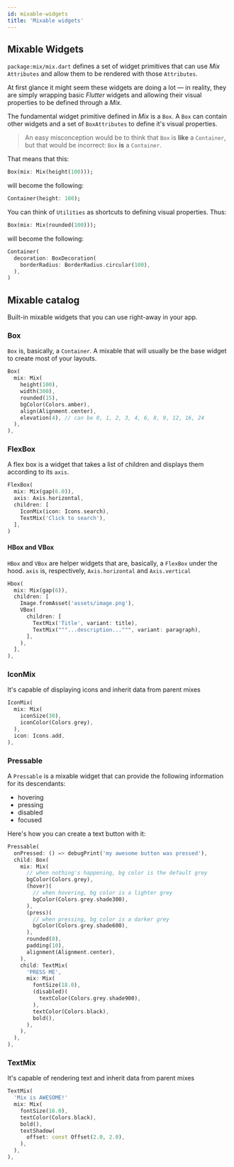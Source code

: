 ```yaml
---
id: mixable-widgets
title: 'Mixable widgets'
---
```



## Mixable Widgets

`package:mix/mix.dart` defines a set of widget primitives that can use _Mix_ `Attributes` and allow them to be rendered with those `Attributes`.

At first glance it might seem these widgets are doing a lot &mdash; in reality, they are simply wrapping basic _Flutter_ widgets and allowing their visual properties to be defined through a _Mix._

The fundamental widget primitive defined in _Mix_ is a `Box`. A `Box` can contain other widgets and a set of `BoxAttributes` to define it's visual properties.

> An easy misconception would be to think that `Box` is **like** a `Container`, but that would be incorrect: `Box` **is** a `Container`.

That means that this:

```dart
Box(mix: Mix(height(100)));
```

will become the following:

```dart
Container(height: 100);
```

You can think of `Utilities` as shortcuts to defining visual properties. Thus:

```dart
Box(mix: Mix(rounded(100)));
```

will become the following:

```dart
Container(
  decoration: BoxDecoration(
    borderRadius: BorderRadius.circular(100),
  ),
)
```

## Mixable catalog

Built-in mixable widgets that you can use right-away in your app.

### Box

`Box` is, basically, a `Container`. A mixable that will usually be the base widget to create most of your layouts.

```dart
Box(
  mix: Mix(
    height(100),
    width(300),
    rounded(15),
    bgColor(Colors.amber),
    align(Alignment.center),
    elevation(4), // can be 0, 1, 2, 3, 4, 6, 8, 9, 12, 16, 24
  ),
),
```

### FlexBox

A flex box is a widget that takes a list of children and displays them according to its `axis`.

```dart
FlexBox(
  mix: Mix(gap(6.0)),
  axis: Axis.horizontal,
  children: [
    IconMix(icon: Icons.search),
    TextMix('Click to search'),
  ],
)
```

#### HBox and VBox

`HBox` and `VBox` are helper widgets that are, basically, a `FlexBox` under the hood. `axis` is, respectively, `Axis.horizontal` and `Axis.vertical`

```dart
Hbox(
  mix: Mix(gap(6)),
  children: [
    Image.fromAsset('assets/image.png'),
    VBox(
      children: [
        TextMix('Title', variant: title),
        TextMix("""...description...""", variant: paragraph),
      ],
    ),
  ],
),
```

### IconMix

It's capable of displaying icons and inherit data from parent mixes

```dart
IconMix(
  mix: Mix(
    iconSize(30),
    iconColor(Colors.grey),
  ),
  icon: Icons.add,
),
```

### Pressable

A `Pressable` is a mixable widget that can provide the following information for its descendants:

* hovering
* pressing
* disabled
* focused

Here's how you can create a text button with it:

```dart
Pressable(
  onPressed: () => debugPrint('my awesome button was pressed'),
  child: Box(
    mix: Mix(
      // when nothing's happening, bg color is the default grey
      bgColor(Colors.grey),
      (hover)(
        // when hovering, bg color is a lighter grey
        bgColor(Colors.grey.shade300),
      ),
      (press)(
        // when pressing, bg color is a darker grey
        bgColor(Colors.grey.shade600),
      ),
      rounded(8),
      padding(10),
      alignment(Alignment.center),
    ),
    child: TextMix(
      'PRESS ME',
      mix: Mix(
        fontSize(18.0),
        (disabled)(
          textColor(Colors.grey.shade900),
        ),
        textColor(Colors.black),
        bold(),
      ),
    ),
  ),
),
```

### TextMix

It's capable of rendering text and inherit data from parent mixes

```dart
TextMix(
  'Mix is AWESOME!'
  mix: Mix(
    fontSize(16.0),
    textColor(Colors.black),
    bold(),
    textShadow(
      offset: const Offset(2.0, 2.0),
    ),
  ),
),
```
